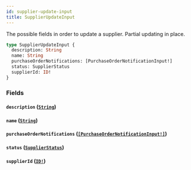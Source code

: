 ```yaml
---
id: supplier-update-input
title: SupplierUpdateInput
---
```


The possible fields in order to update a supplier. Partial updating in place.

```graphql
type SupplierUpdateInput {
  description: String
  name: String
  purchaseOrderNotifications: [PurchaseOrderNotificationInput!]
  status: SupplierStatus
  supplierId: ID!
}
```

### Fields

#### `description` ([`String`](/developers/supplier-apis/supply-api/graphql/reference/scalars/string))

#### `name` ([`String`](/developers/supplier-apis/supply-api/graphql/reference/scalars/string))

#### `purchaseOrderNotifications` ([`[PurchaseOrderNotificationInput!]`](/developers/supplier-apis/supply-api/graphql/reference/inputs/purchase-order-notification-input))

#### `status` ([`SupplierStatus`](/developers/supplier-apis/supply-api/graphql/reference/enums/supplier-status))

#### `supplierId` ([`ID!`](/developers/supplier-apis/supply-api/graphql/reference/scalars/id))
